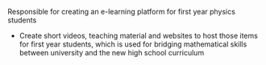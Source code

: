 Responsible for creating an e-learning platform for first year physics students

- Create short videos, teaching material and websites to host those items for first year students, which is used for bridging mathematical skills between university and the new high school curriculum

